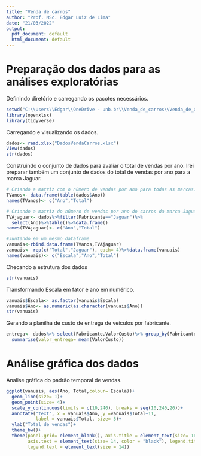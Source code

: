 ```yaml
---
title: "Venda de carros"
author: "Prof. MSc. Edgar Luiz de Lima"
date: "21/03/2022"
output:
  pdf_document: default
  html_document: default
---
```


# Preparação dos dados para as análises exploratórias

Definindo diretório e carregando os pacotes necessários.
```r
setwd("C:\\Users\\Edgar\\OneDrive - unb.br\\Venda_de_carros\\Venda_de_Carros")
library(openxlsx)
library(tidyverse)
```


Carregando e visualizando os dados.
```r
dados<- read.xlsx("DadosVendaCarros.xlsx")
View(dados)
str(dados)
```


Construindo o conjunto de dados para avaliar o total de vendas por ano. Irei preparar também um conjunto de dados do total de vendas por ano para a marca Jaguar.
```r
# Criando a matriz com o número de vendas por ano para todas as marcas.
TVanos<- data.frame(table(dados$Ano))
names(TVanos)<- c("Ano","Total")

# Criando a matriz do número de vendas por ano do carros da marca Jaguar.
TVAjaguar<- dados%>%filter(Fabricante=="Jaguar")%>%
  select(Ano)%>%table()%>%data.frame()
names(TVAjaguar)<- c("Ano","Total")

#Juntando em um mesmo dataframe
vanuais<-rbind.data.frame(TVanos,TVAjaguar)
vanuais<- rep(c("Total","Jaguar"), each= 4)%>%data.frame(vanuais)
names(vanuais)<- c("Escala","Ano","Total")
```

Checando a estrutura dos dados
```r
str(vanuais)
```
Transformando Escala em fator e ano em numérico.
```r
vanuais$Escala<- as.factor(vanuais$Escala)
vanuais$Ano<- as.numeric(as.character(vanuais$Ano))
str(vanuais)
```
Gerando a planilha de custo de entrega de veículos por fabricante.
```r
entrega<- dados%>% select(Fabricante,ValorCusto)%>% group_by(Fabricante)%>%
  summarise(valor_entrega= mean(ValorCusto))
```


# Análise gráfica dos dados

Analise gráfica do padrão temporal de vendas.
```r
ggplot(vanuais, aes(Ano, Total,colour= Escala))+
  geom_line(size= 1)+
  geom_point(size= 4)+
  scale_y_continuous(limits = c(10,240), breaks = seq(10,240,20))+
  annotate("text", x = vanuais$Ano, y =vanuais$Total+11, 
           label = vanuais$Total, size= 5)+
  ylab("Total de vendas")+
  theme_bw()+
  theme(panel.grid= element_blank(), axis.title = element_text(size= 16),
        axis.text = element_text(size= 14, color = "black"), legend.title= element_blank(),
        legend.text = element_text(size = 14))
```



